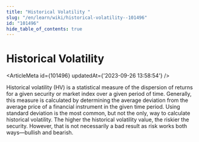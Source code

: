 ```yaml
---
title: "Historical Volatility "
slug: "/en/learn/wiki/historical-volatility--101496"
id: "101496"
hide_table_of_contents: true
---
```



# Historical Volatility 

<ArticleMeta id={101496} updatedAt={'2023-09-26 13:58:54'} />
<div className='border-solid border-b border-t-0 my-4 border-[var(--ifm-color-gray-300)]' />

Historical volatility (HV) is a statistical measure of the dispersion of returns for a given security or market index over a given period of time. Generally, this measure is calculated by determining the average deviation from the average price of a financial instrument in the given time period. Using standard deviation is the most common, but not the only, way to calculate historical volatility. The higher the historical volatility value, the riskier the security. However, that is not necessarily a bad result as risk works both ways—bullish and bearish.
